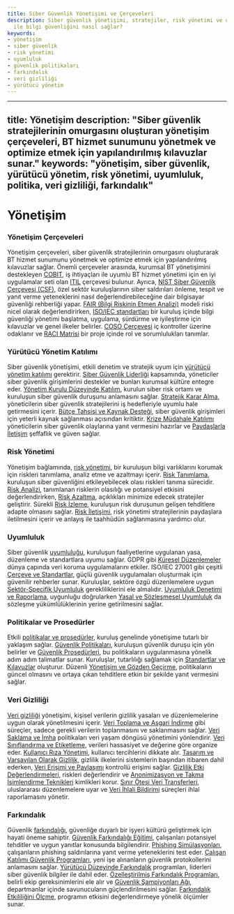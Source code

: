 ```yaml
---
title: Siber Güvenlik Yönetişimi ve Çerçeveleri
description: Siber güvenlik yönetişimi, stratejiler, risk yönetimi ve uyumluluk çerçeveleri
  ile bilgi güvenliğini nasıl sağlar?
keywords:
- yönetişim
- siber güvenlik
- risk yönetimi
- uyumluluk
- güvenlik politikaları
- farkındalık
- veri gizliliği
- yürütücü yönetim
---
```


---
title: Yönetişim
description: "Siber güvenlik stratejilerinin omurgasını oluşturan yönetişim çerçeveleri, BT hizmet sunumunu yönetmek ve optimize etmek için yapılandırılmış kılavuzlar sunar."
keywords: "yönetişim, siber güvenlik, yürütücü yönetim, risk yönetimi, uyumluluk, politika, veri gizliliği, farkındalık"
---

# Yönetişim

### Yönetişim Çerçeveleri

Yönetişim çerçeveleri, siber güvenlik stratejilerinin omurgasını oluşturarak BT hizmet sunumunu yönetmek ve optimize etmek için yapılandırılmış kılavuzlar sağlar. Önemli çerçeveler arasında, kurumsal BT yönetişimini destekleyen [COBIT](/governance/governance_frameworks/cobit/), iş ihtiyaçları ile uyumlu BT hizmet yönetimi için en iyi uygulamalar seti olan [ITIL](/governance/governance_frameworks/itil/) çerçevesi bulunur. Ayrıca, [NIST Siber Güvenlik Çerçevesi (CSF)](/governance/governance_frameworks/nist_cybersecurity_framework_csf/), özel sektör kuruluşlarının siber saldırıları önleme, tespit ve yanıt verme yeteneklerini nasıl değerlendirebileceğine dair bilgisayar güvenliği rehberliği yapar. [FAIR (Bilgi Riskinin Etmen Analizi)](/governance/governance_frameworks/fair_factor_analysis_of_information_risk/) modeli riski nicel olarak değerlendirirken, [ISO/IEC standartları](/governance/governance_frameworks/isoiec_standards/) bir kuruluş içinde bilgi güvenliği yönetimi başlatma, uygulama, sürdürme ve iyileştirme için kılavuzlar ve genel ilkeler belirler. [COSO Çerçevesi](/governance/governance_frameworks/coso_framework/) iç kontroller üzerine odaklanır ve [RACI Matrisi](/governance/governance_frameworks/raci_matrix/) bir proje içinde rol ve sorumlulukları tanımlar.

### Yürütücü Yönetim Katılımı

Siber güvenlik yönetişimi, etkili denetim ve stratejik uyum için [yürütücü yönetim katılımı](/governance/executive_management_involvement) gerektirir. [Siber Güvenlik Liderliği](/governance/executive_management_involvement/cybersecurity_leadership/) kapsamında, yöneticiler siber güvenlik girişimlerini destekler ve bunları kurumsal kültüre entegre eder. [Yönetim Kurulu Düzeyinde Katılım](/governance/executive_management_involvement/board-level_engagement/), kurulun siber risk ortamı ve kuruluşun siber güvenlik duruşunu anlamasını sağlar. [Stratejik Karar Alma](/governance/executive_management_involvement/strategic_decision-making/), yöneticilerin siber güvenlik stratejilerini iş hedefleriyle uyumlu hale getirmesini içerir. [Bütçe Tahsisi ve Kaynak Desteği](/governance/executive_management_involvement/budget_allocation_and_resource_support/), siber güvenlik girişimleri için yeterli kaynak sağlanması açısından kritiktir. [Krize Müdahale Katılımı](/governance/executive_management_involvement/crisis_management_participation/) yöneticilerin siber güvenlik olaylarına yanıt vermesini hazırlar ve [Paydaşlarla İletişim](/governance/executive_management_involvement/communication_with_stakeholders/) şeffaflık ve güven sağlar.

### Risk Yönetimi

Yönetişim bağlamında, [risk yönetimi](/governance/risk_management), bir kuruluşun bilgi varlıklarını korumak için riskleri tanımlama, analiz etme ve azaltmayı içerir. [Risk Tanımlama](/governance/risk_management/risk_identification/), kuruluşun siber güvenliğini etkileyebilecek olası riskleri tanıma sürecidir. [Risk Analizi](/governance/risk_management/risk_analysis/), tanımlanan risklerin olasılığı ve potansiyel etkisini değerlendirirken, [Risk Azaltma](/governance/risk_management/risk_mitigation/), açıklıkları minimize edecek stratejiler geliştirir. Sürekli [Risk İzleme](/governance/risk_management/risk_monitoring/), kuruluşun risk duruşunun gelişen tehditlere adapte olmasını sağlar. [Risk İletişimi](/governance/risk_management/risk_communication/), risk yönetimi stratejilerinin paydaşlara iletilmesini içerir ve anlayış ile taahhüdün sağlanmasına yardımcı olur.

### Uyumluluk

Siber güvenlik [uyumluluğu](/governance/compliance), kuruluşun faaliyetlerine uygulanan yasa, düzenleme ve standartlara uyumu sağlar. GDPR gibi [Küresel Düzenlemeler](/governance/compliance/global_regulations/) dünya çapında veri koruma uygulamalarını etkiler. ISO/IEC 27001 gibi çeşitli [Çerçeve ve Standartlar](/governance/compliance/frameworks_and_standards/), güçlü güvenlik uygulamaları oluşturmak için güvenilir rehberler sunar. Kuruluşlar, sektöre özgü düzenlemelere uygun [Sektör-Specifik Uyumluluk](/governance/compliance/sector-specific_compliance/) gerekliliklerini ele almalıdır. [Uyumluluk Denetimi ve Raporlama](/governance/compliance/compliance_auditing_and_reporting/), uygunluğu doğrularken [Yasal ve Sözleşmesel Uyumluluk](/governance/compliance/legal_and_contractual_compliance/) da sözleşme yükümlülüklerinin yerine getirilmesini sağlar.

### Politikalar ve Prosedürler

Etkili [politikalar ve prosedürler](/governance/policies_&_procedures), kuruluş genelinde yönetişime tutarlı bir yaklaşım sağlar. [Güvenlik Politikaları](/governance/policies_&_procedures/security_policies/), kuruluşun güvenlik duruşu için yön belirler ve [Güvenlik Prosedürleri](/governance/policies_&_procedures/security_procedures/), bu politikaların uygulanmasına yönelik adım adım talimatlar sunar. Kuruluşlar, tutarlılığı sağlamak için [Standartlar ve Kılavuzlar](/governance/policies_&_procedures/standards_and_guidelines/) oluşturur. Düzenli [Yönetişim ve Gözden Geçirme](/governance/policies_&_procedures/governance_and_review/), politikaların güncel olmasını ve ortaya çıkan tehditlere etkin bir şekilde yanıt vermesini sağlar.

### Veri Gizliliği

[Veri gizliliği](/governance/data_privacy) yönetişimi, kişisel verilerin gizlilik yasaları ve düzenlemelerine uygun olarak yönetilmesini içerir. [Veri Toplama ve Asgari İndirme](/governance/data_privacy/data_collection_&_minimization/) gibi süreçler, sadece gerekli verilerin toplanmasını ve saklanmasını sağlar. [Veri Saklama ve İmha](/governance/data_privacy/data_retention_&_disposal/) politikaları veri yaşam döngüsü yönetimini yönlendirir. [Veri Sınıflandırma ve Etiketleme](/governance/data_privacy/data_classification_&_labeling/), verileri hassasiyet ve değerine göre organize eder. [Kullanıcı Rıza Yönetimi](/governance/data_privacy/user_consent_management/), kullanıcı tercihlerini dikkate alır. [Tasarım ve Varsayılan Olarak Gizlilik](/governance/data_privacy/privacy_by_design_&_default/), gizlilik ilkelerini sistemlerin başından itibaren dahil ederken, [Veri Erişimi ve Paylaşımı](/governance/data_privacy/data_access_&_sharing/) kontrollü erişimi sağlar. [Gizlilik Etki Değerlendirmeleri](/governance/data_privacy/privacy_impact_assessments/), riskleri değerlendirir ve [Anonimizasyon ve Takma İsimlendirme Teknikleri](/governance/data_privacy/anonymization_&_pseudonymization_techniques/) kimlikleri korur. [Sınır Ötesi Veri Transferleri](/governance/data_privacy/cross-border_data_transfers/), uluslararası düzenlemelere uyar ve [Veri İhlali Bildirimi](/governance/data_privacy/data_breach_notification/) süreçleri ihlal raporlamasını yönetir.

### Farkındalık

Güvenlik [farkındalığı](/governance/awareness), güvenliğe duyarlı bir işyeri kültürü geliştirmek için hayati öneme sahiptir. [Güvenlik Farkındalığı Eğitimi](/governance/awareness/security_awareness_training/), çalışanları potansiyel tehditler ve uygun yanıtlar konusunda bilgilendirir. [Phishing Simülasyonları](/governance/awareness/phishing_simulations/), çalışanların phishing saldırılarına yanıt verme yeteneklerini test eder. [Çalışan Katılımı Güvenlik Programları](/governance/awareness/employee_onboarding_security_programs/), yeni işe alınanların güvenlik protokollerini anlamasını sağlar. [Yürütücü Düzeyinde Farkındalık](/governance/awareness/executive-level_awareness/) programları, liderleri siber güvenlik bilgiler ile dahil eder. [Özelleştirilmiş Farkındalık Programları](/governance/awareness/tailored_awareness_programs/), belirli ekip gereksinimlerini ele alır ve [Güvenlik Şampiyonları Ağı](/governance/awareness/security_champions_network/), departmanlar içinde savunucuların güçlendirilmesini sağlar. [Farkındalık Etkililiğini Ölçme](/governance/awareness/measuring_awareness_effectiveness/), programın etkisini değerlendirmeye yönelik ölçümler sunar.